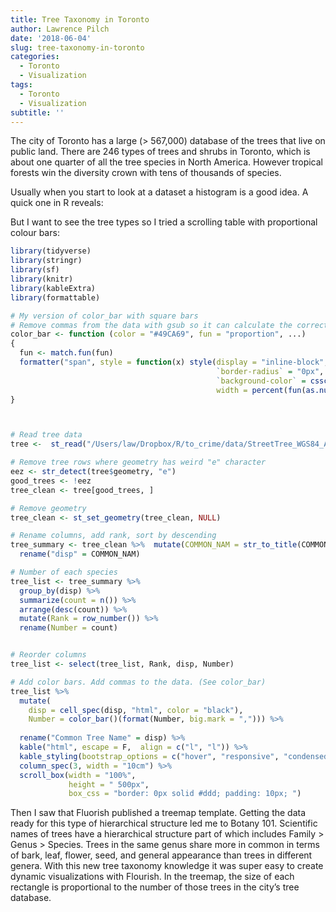 ```yaml
---
title: Tree Taxonomy in Toronto
author: Lawrence Pilch
date: '2018-06-04'
slug: tree-taxonomy-in-toronto
categories:
  - Toronto
  - Visualization
tags:
  - Toronto
  - Visualization
subtitle: ''
---
```

The city of Toronto has a large (> 567,000) database of the trees that live on public land. There are 246 types of trees and shrubs in Toronto, which is about one quarter of all the tree species in North America. However tropical forests win the diversity crown with tens of thousands of species.

Usually when you start to look at a dataset a histogram is a good idea. A quick one in R reveals:

But I want to see the tree types so I tried a scrolling table with proportional colour bars:

```r
library(tidyverse)
library(stringr)
library(sf)
library(knitr)
library(kableExtra)
library(formattable)

# My version of color_bar with square bars
# Remove commas from the data with gsub so it can calculate the correct width
color_bar <- function (color = "#49CA69", fun = "proportion", ...) 
{
  fun <- match.fun(fun)
  formatter("span", style = function(x) style(display = "inline-block", 
                                              `border-radius` = "0px", `padding-right` = "0px", 
                                              `background-color` = csscolor(color), 
                                              width = percent(fun(as.numeric(gsub(",", "", x)), ...))))
}



# Read tree data
tree <-  st_read("/Users/law/Dropbox/R/to_crime/data/StreetTree_WGS84_April_2016/TMMS_Open_Data_WGS84.shp", quiet = TRUE)

# Remove tree rows where geometry has weird "e" character
eez <- str_detect(tree$geometry, "e")
good_trees <- !eez
tree_clean <- tree[good_trees, ]

# Remove geometry
tree_clean <- st_set_geometry(tree_clean, NULL)

# Rename columns, add rank, sort by descending 
tree_summary <- tree_clean %>%  mutate(COMMON_NAM = str_to_title(COMMON_NAM)) %>% 
  rename("disp" = COMMON_NAM)

# Number of each species
tree_list <- tree_summary %>% 
  group_by(disp) %>% 
  summarize(count = n()) %>% 
  arrange(desc(count)) %>% 
  mutate(Rank = row_number()) %>% 
  rename(Number = count)


# Reorder columns
tree_list <- select(tree_list, Rank, disp, Number)

# Add color bars. Add commas to the data. (See color_bar)
tree_list %>% 
  mutate(
    disp = cell_spec(disp, "html", color = "black"),
    Number = color_bar()(format(Number, big.mark = ","))) %>% 
  
  rename("Common Tree Name" = disp) %>%
  kable("html", escape = F,  align = c("l", "l")) %>%
  kable_styling(bootstrap_options = c("hover", "responsive", "condensed"), full_width = F, position = "float_left")  %>%
  column_spec(3, width = "10cm") %>% 
  scroll_box(width = "100%", 
             height = " 500px",
             box_css = "border: 0px solid #ddd; padding: 10px; ") 

```
   
   
Then I saw that Fluorish published a treemap template. Getting the data ready for this type of hierarchical structure led me to Botany 101. Scientific names of trees have a hierarchical structure part of which includes Family > Genus > Species. Trees in the same genus share more in common in terms of bark, leaf, flower, seed, and general appearance than trees in different genera. With this new tree taxonomy knowledge it was super easy to create dynamic visualizations with Flourish.  In the treemap, the size of each rectangle is proportional to the number of those trees in the city's tree database.

<div class="flourish-embed" data-src="visualisation/56816"></div><script src="https://public.flourish.studio/resources/embed.js"></script>